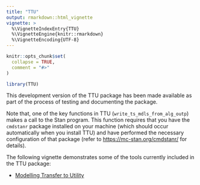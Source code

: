 ```yaml
---
title: "TTU"
output: rmarkdown::html_vignette
vignette: >
  %\VignetteIndexEntry{TTU}
  %\VignetteEngine{knitr::rmarkdown}
  %\VignetteEncoding{UTF-8}
---
```


```r
knitr::opts_chunk$set(
  collapse = TRUE,
  comment = "#>"
)
```

```r
library(TTU)
```
This development version of the TTU package has been made available as part of the process of testing and documenting the package. 

Note that, one of the key functions in TTU (`write_ts_mdls_from_alg_outp`{.R}) makes a call to the Stan program. This function requires that you have the `cmdstanr` package installed on your machine (which should occur automatically when you install TTU) and have performed the necessary configuration of that package (refer to [https://mc-stan.org/cmdstanr/](https://mc-stan.org/cmdstanr/) for details).

The following vignette demonstrates some of the tools currently included in the TTU package:

- [Modelling Transfer to Utility](Model_TTU.html)
